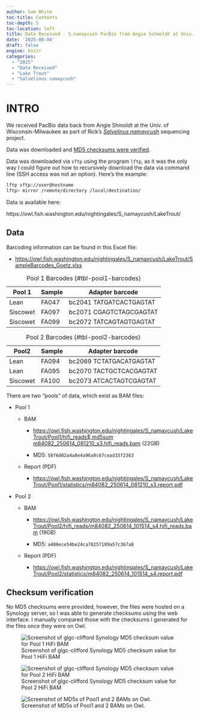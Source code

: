 ```yaml
---
author: Sam White
toc-title: Contents
toc-depth: 5
toc-location: left
title: Data Received - S.namaycush PacBio from Angie Schmoldt at Univ. of Wisconsin-Milwaukee
date: '2025-08-04'
draft: false
engine: knitr
categories: 
  - "2025"
  - "Data Received"
  - "Lake Trout"
  - "Salvelinus namaycush"
---
```

# INTRO
We received PacBio data back from Angie Shmoldt at the Univ. of Wisconsin-Milwaukee as part of Rick's [_Salvelinus namaycush_](https://en.wikipedia.org/wiki/Lake_trout) sequencing project.

Data was downloaded and [MD5 checksums were verified](#checksum-verification).

::: {.callout-note}
Data was downloaded via `sftp` using the program `lftp`, as it was the only way I could figure out how to recursively download the data via command line (SSH access was not an option). Here's the example:

```bash
lftp sftp://user@hostname
lftp> mirror /remote/directory /local/destination/
```
:::

Data is available here:

https://owl.fish.washington.edu/nightingales/S_namaycush/LakeTrout/

## Data

Barcoding information can be found in this Excel file:

- [https://owl.fish.washington.edu/nightingales/S_namaycush/LakeTrout/SampleBarcodes_Goetz.xlsx](https://owl.fish.washington.edu/nightingales/S_namaycush/LakeTrout/SampleBarcodes_Goetz.xlsx)


| Pool 1   | Sample | Adapter barcode                   |
|----------|--------|-----------------------------------|
| Lean     | FA047  | bc2041           TATGATCACTGAGTAT |
| Siscowet | FA097  | bc2071           CGAGTCTAGCGAGTAT |
| Siscowet | FA099  | bc2072           TATCAGTAGTGAGTAT |

: Pool 1 Barcodes {#tbl-pool1-barcodes}

| Pool2    | Sample | Adapter barcode                   |
|----------|--------|-----------------------------------|
| Lean     | FA094  | bc2069           TCTATGACATGAGTAT |
| Lean     | FA095  | bc2070           TACTGCTCACGAGTAT |
| Siscowet | FA100  | bc2073           ATCACTAGTCGAGTAT |

: Pool 2 Barcodes {#tbl-pool2-barcodes}


There are two "pools" of data, which exist as BAM files:

- Pool 1

  - BAM

    - [https://owl.fish.washington.edu/nightingales/S_namaycush/LakeTrout/Pool1/hifi_reads$ md5sum m84082_250614_081210_s3.hifi_reads.bam](https://owl.fish.washington.edu/nightingales/S_namaycush/LakeTrout/Pool1/hifi_reads$ md5sum m84082_250614_081210_s3.hifi_reads.bam) (22GB)

    - MD5: `58f6d02a4a8e4a96a9c67cead15f2363`

  - Report (PDF)

    - [https://owl.fish.washington.edu/nightingales/S_namaycush/LakeTrout/Pool1/statistics/m84082_250614_081210_s3.report.pdf](https://owl.fish.washington.edu/nightingales/S_namaycush/LakeTrout/Pool1/statistics/m84082_250614_081210_s3.report.pdf)

- Pool 2

  - BAM

    - [https://owl.fish.washington.edu/nightingales/S_namaycush/LakeTrout/Pool2/hifi_reads/m84082_250614_101514_s4.hifi_reads.bam](https://owl.fish.washington.edu/nightingales/S_namaycush/LakeTrout/Pool2/hifi_reads/m84082_250614_101514_s4.hifi_reads.bam) (19GB)

    - MD5: `a406ece54be24ca78257109a57c367a8`


  - Report (PDF)

    - [https://owl.fish.washington.edu/nightingales/S_namaycush/LakeTrout/Pool2/statistics/m84082_250614_101514_s4.report.pdf](https://owl.fish.washington.edu/nightingales/S_namaycush/LakeTrout/Pool2/statistics/m84082_250614_101514_s4.report.pdf)

## Checksum verification

No MD5 checksums were provided, however, the files were hosted on a Synology server, so I was able to generate checksums using the web interface. I manually compared those with the checksums I generated for the files once they were on Owl.

![Screenshot of glgc-clifford Synology MD5 checksum value for Pool 1 HiFi BAM](./20250804-snam-MD5-pool1-BAM.png)

![Screenshot of glgc-clifford Synology MD5 checksum value for Pool 2 HiFi BAM](./20250804-snam-MD5-pool2-BAM.png)

![Screenshot of MD5s of Pool1 and 2 BAMs on Owl.](./20250804-snam-MD5-Owl.png)